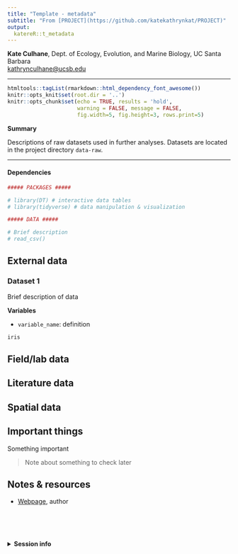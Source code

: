 ```yaml
---
title: "Template - metadata"
subtitle: "From [PROJECT](https://github.com/katekathrynkat/PROJECT)"
output:
  katereR::t_metadata
---
```


**Kate Culhane**, Dept. of Ecology, Evolution, and Marine Biology, UC Santa Barbara  
[kathrynculhane@ucsb.edu](kathrynculhane@ucsb.edu)
[<i class="fa fa-github"></i>](https://github.com/katekathrynkat/)
[<i class="fa fa-twitter"></i>](https://twitter.com/katekathrynkat/)

***

```r
htmltools::tagList(rmarkdown::html_dependency_font_awesome())
knitr::opts_knit$set(root.dir = '..')
knitr::opts_chunk$set(echo = TRUE, results = 'hold',
                      warning = FALSE, message = FALSE,
                      fig.width=5, fig.height=3, rows.print=5)
```

<div class = "summary">

**Summary**

Descriptions of raw datasets used in further analyses. Datasets are located in the project directory `data-raw`.

</div>

***

#### Dependencies

```r

##### PACKAGES #####

# library(DT) # interactive data tables
# library(tidyverse) # data manipulation & visualization

##### DATA #####

# Brief description
# read_csv()

```

## External data

### Dataset 1

Brief description of data

**Variables**

- `variable_name`: definition

```r

iris

```

## Field/lab data

## Literature data

## Spatial data

## Important things

<div class = "important">

Something important

</div>

> Note about something to check later

## Notes & resources

- [Webpage](link), author

<br>
<br>
<br>

<details><summary>**Session info**</summary>
```r
devtools::session_info()
```
</details>

